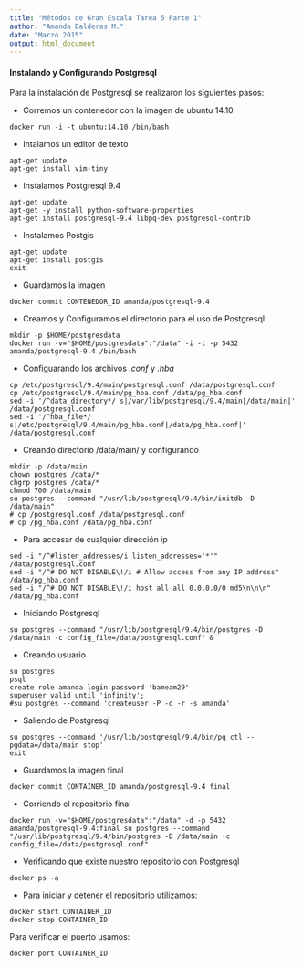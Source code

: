---
title: "Métodos de Gran Escala Tarea 5 Parte 1"
author: "Amanda Balderas M."
date: "Marzo 2015"
output: html_document
---

#### Instalando y Configurando Postgresql

Para la instalación de Postgresql se realizaron los siguientes pasos:

* Corremos un contenedor con la imagen de ubuntu 14.10

```
docker run -i -t ubuntu:14.10 /bin/bash
```

* Intalamos un editor de texto

```
apt-get update
apt-get install vim-tiny
```

* Instalamos Postgresql 9.4

```
apt-get update
apt-get -y install python-software-properties
apt-get install postgresql-9.4 libpq-dev postgresql-contrib
```

* Instalamos Postgis

```
apt-get update
apt-get install postgis
exit
```

* Guardamos la imagen 

```
docker commit CONTENEDOR_ID amanda/postgresql-9.4
```

* Creamos y Configuramos el directorio para el uso de Postgresql

```
mkdir -p $HOME/postgresdata
docker run -v="$HOME/postgresdata":"/data" -i -t -p 5432 amanda/postgresql-9.4 /bin/bash
```

* Configuarando los archivos _.conf_ y _.hba_

```
cp /etc/postgresql/9.4/main/postgresql.conf /data/postgresql.conf
cp /etc/postgresql/9.4/main/pg_hba.conf /data/pg_hba.conf
sed -i '/^data_directory*/ s|/var/lib/postgresql/9.4/main|/data/main|' /data/postgresql.conf
sed -i '/^hba_file*/ s|/etc/postgresql/9.4/main/pg_hba.conf|/data/pg_hba.conf|' /data/postgresql.conf
```

* Creando directorio /data/main/ y configurando

```
mkdir -p /data/main
chown postgres /data/*
chgrp postgres /data/*
chmod 700 /data/main
su postgres --command "/usr/lib/postgresql/9.4/bin/initdb -D /data/main"
# cp /postgresql.conf /data/postgresql.conf
# cp /pg_hba.conf /data/pg_hba.conf
```

* Para accesar de cualquier dirección ip

```
sed -i "/^#listen_addresses/i listen_addresses='*'" /data/postgresql.conf
sed -i "/^# DO NOT DISABLE\!/i # Allow access from any IP address" /data/pg_hba.conf
sed -i "/^# DO NOT DISABLE\!/i host all all 0.0.0.0/0 md5\n\n\n" /data/pg_hba.conf
```

* Iniciando Postgresql

```
su postgres --command "/usr/lib/postgresql/9.4/bin/postgres -D /data/main -c config_file=/data/postgresql.conf" &
```

* Creando usuario

```
su postgres
psql
create role amanda login password 'bameam29' 
superuser valid until 'infinity';
#su postgres --command 'createuser -P -d -r -s amanda'
```

* Saliendo de Postgresql

```
su postgres --command '/usr/lib/postgresql/9.4/bin/pg_ctl --pgdata=/data/main stop'
exit
```

* Guardamos la imagen final

```
docker commit CONTAINER_ID amanda/postgresql-9.4 final
```

* Corriendo el repositorio final

```
docker run -v="$HOME/postgresdata":"/data" -d -p 5432 amanda/postgresql-9.4:final su postgres --command "/usr/lib/postgresql/9.4/bin/postgres -D /data/main -c config_file=/data/postgresql.conf"
```

* Verificando que existe nuestro repositorio con Postgresql

```
docker ps -a
```

* Para iniciar y detener el repositorio utilizamos:

```
docker start CONTAINER_ID
docker stop CONTAINER_ID
```

Para verificar el puerto usamos:

```
docker port CONTAINER_ID
```